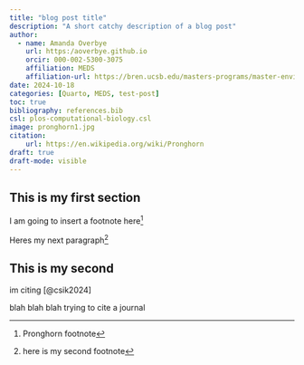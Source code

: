 ```yaml
---
title: "blog post title"
description: "A short catchy description of a blog post"
author:
  - name: Amanda Overbye
    url: https:/aoverbye.github.io
    orcir: 000-002-5300-3075
    affiliation: MEDS
    affiliation-url: https://bren.ucsb.edu/masters-programs/master-environmental-data-science
date: 2024-10-18
categories: [Quarto, MEDS, test-post]
toc: true
bibliography: references.bib
csl: plos-computational-biology.csl
image: pronghorn1.jpg
citation:
    url: https://en.wikipedia.org/wiki/Pronghorn
draft: true
draft-mode: visible 
---
```


## This is my first section

I am going to insert a footnote here[^1]

[^1]: Pronghorn footnote

Heres my next paragraph[^2]

[^2]: here is my second footnote

## This is my second

im citing [@csik2024]

blah blah blah trying to cite a journal
